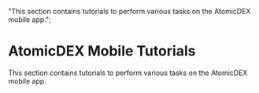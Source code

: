   "This section contains tutorials to perform various tasks on the AtomicDEX mobile app.";

# AtomicDEX Mobile Tutorials

This section contains tutorials to perform various tasks on the AtomicDEX mobile app.

<TocForIndex />
